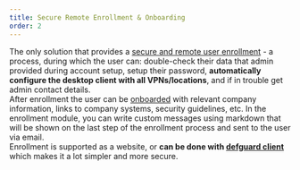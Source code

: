 ```yaml
---
title: Secure Remote Enrollment & Onboarding
order: 2
---
```

The only solution that provides a [secure and remote user enrollment](https://docs.defguard.net/help/remote-user-enrollment) - a process, during which the user can:
double-check their data that admin provided during account setup, setup their password, **automatically configure the desktop client with all VPNs/locations**, and if in trouble get admin contact details.
<br />
After enrollment the user can be
[onboarded](https://docs.defguard.net/help/remote-user-enrollment/user-onboarding-after-enrollment)
with relevant company information, links to company systems, security guidelines, etc. In
the enrollment module, you can write custom messages using markdown that will be shown on
the last step of the enrollment process and sent to the user via email.
<br />
Enrollment is supported as a website, or **can be done with [defguard client](/client)**
which makes it a lot simpler and more secure.
